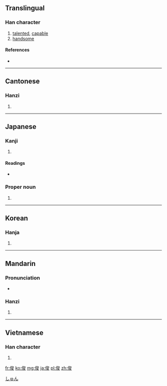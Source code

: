{{also|儁}}
==Translingual==

===Han character===
{{Han char|rn=9|rad=人|as=07|sn=9|four=2324<sub>7</sub>|canj=人戈金水 (OICE)}}

# [[talented]], [[capable]]
# [[handsome]]

====References====
* {{Han ref|kx=0104.150|dkj=00674|dj=0220.140|hdz=10168.040|uh=4FCA|ud=20426|bh=AB54|bd=43860}}

----

==Cantonese==

===Hanzi===
{{yue-hanzi|jyut=|y=jeun3}}

# {{defn|lang=yue|sort=人07}}

----

==Japanese==

===Kanji===
{{ja-kanji|grade=c|rs=人07}}

# {{defn|lang=ja|sort=人07}}

====Readings====
* {{ja-readings|on=[[しゅん]] (shun)|kun=[[すぐれる]] (sugureru)}}

===Proper noun===
{{ja-pos|k|proper|hira=しゅん|rom=Shun}}

# {{given name|male|lang=ja}}

[[Category:Japanese male given names|しゅん]]

----

==Korean==

===Hanja===
{{ko-hanja|hangeul=준|rv=jun|mr=chun}}

# {{defn|lang=ko|sort=人07}}

----

==Mandarin==

===Pronunciation===
* {{audio|Zh-jùn.ogg|Audio}}

===Hanzi===
{{cmn-hanzi|pin=[[jùn]] ([[jun4]])|wg=chün<sup>4</sup>}}

# {{defn|lang=cmn|sort=人07}}

----

==Vietnamese==

===Han character===
{{vi-hantu|[[tuấn]], [[toáng]]|rs=人07}}

# {{defn|lang=vi|sort=人07}}

[[fr:俊]]
[[ko:俊]]
[[mg:俊]]
[[ja:俊]]
[[pl:俊]]
[[zh:俊]]